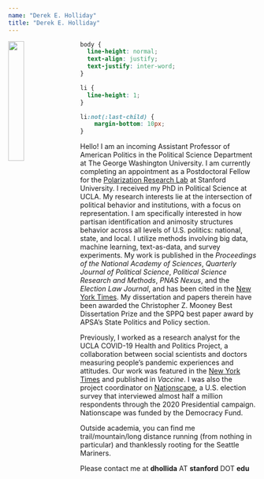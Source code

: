 ```yaml
---
name: "Derek E. Holliday"
title: "Derek E. Holliday"
---
```


<style>
  .title{
    display: none;
  }
</style>

<link rel="stylesheet" href="styles.css" type="text/css">

<img src="images/DSC_4866.jpeg" style="width:25%; margin-right: 20px" align="left">

```css
body {
  line-height: normal;
  text-align: justify;
  text-justify: inter-word;
}

li {
  line-height: 1;
}

li:not(:last-child) {
    margin-bottom: 10px;
}


```

Hello! I am an incoming Assistant Professor of American Politics in the Political Science Department at The George Washington University. I am currently completing an appointment as a Postdoctoral Fellow for the <a href="https://polarizationresearchlab.org/" target="_blank">Polarization Research Lab</a> at Stanford University. I received my PhD in Political Science at UCLA. My research interests lie at the intersection of political behavior and institutions, with a focus on representation. I am specifically interested in how partisan identification and animosity structures behavior across all levels of U.S. politics: national, state, and local. I utilize methods involving big data, machine learning, text-as-data, and survey experiments. My work is published in the *Proceedings of the National Academy of Sciences*, *Quarterly Journal of Political Science*, *Political Science Research and Methods*, *PNAS Nexus*, and the *Election Law Journal*, and has been cited in the <a href="https://www.nytimes.com/2023/09/24/us/politics/trump-prosecutions-threats-violence.html" target="_blank">New York Times</a>. My dissertation and papers therein have been awarded the Christopher Z. Mooney Best Dissertation Prize and the SPPQ best paper award by APSA's State Politics and Policy section.

Previously, I worked as a research analyst for the UCLA COVID-19 Health and Politics Project, a collaboration between social scientists and doctors measuring people's pandemic experiences and attitudes. Our work was featured in the <a href="https://www.nytimes.com/2021/05/04/upshot/vaccine-incentive-experiment.html" target="_blank">New York Times</a> and published in *Vaccine*. I was also the project coordinator on <a href="https://www.voterstudygroup.org/nationscape" target="_blank">Nationscape</a>, a U.S. election survey that interviewed almost half a million respondents through the 2020 Presidential campaign. Nationscape was funded by the Democracy Fund. 

Outside academia, you can find me trail/mountain/long distance running (from nothing in particular) and thanklessly rooting for the Seattle Mariners.

Please contact me at **dhollida** AT **stanford** DOT **edu**